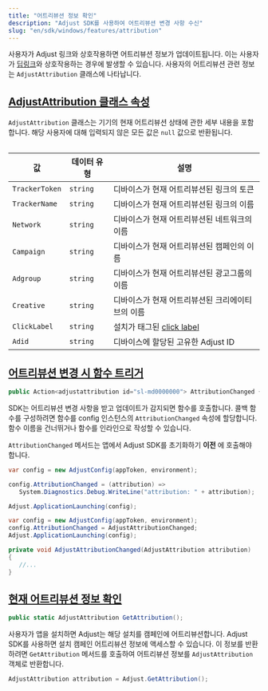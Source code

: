 ```yaml
---
title: "어트리뷰션 정보 확인"
description: "Adjust SDK를 사용하여 어트리뷰션 변경 사항 수신"
slug: "en/sdk/windows/features/attribution"
---
```

사용자가 Adjust 링크와 상호작용하면 어트리뷰션 정보가 업데이트됩니다. 이는 사용자가 [딥링크](https://help.adjust.com/en/article/deep-links)와 상호작용하는 경우에 발생할 수 있습니다. 사용자의 어트리뷰션 관련 정보는 `AdjustAttribution` 클래스에 나타납니다.

[AdjustAttribution 클래스 속성](adjustattribution-class-properties)
--------------------------------------------------------------

`AdjustAttribution` 클래스는 기기의 현재 어트리뷰션 상태에 관한 세부 내용을 포함합니다. 해당 사용자에 대해 입력되지 않은 모든 값은 `null` 값으로 반환됩니다.
<table> 

|       값        |  데이터 유형  |                                   설명                                   |
|----------------|----------|------------------------------------------------------------------------|
| `TrackerToken` | `string` | 디바이스가 현재 어트리뷰션된 링크의 토큰                                                 |
| `TrackerName`  | `string` | 디바이스가 현재 어트리뷰션된 링크의 이름                                                 |
| `Network`      | `string` | 디바이스가 현재 어트리뷰션된 네트워크의 이름                                               |
| `Campaign`     | `string` | 디바이스가 현재 어트리뷰션된 캠페인의 이름                                                |
| `Adgroup`      | `string` | 디바이스가 현재 어트리뷰션된 광고그룹의 이름                                               |
| `Creative`     | `string` | 디바이스가 현재 어트리뷰션된 크리에이티브의 이름                                             |
| `ClickLabel`   | `string` | 설치가 태그된 [click label](https://help.adjust.com/en/article/user-rewards) |
| `Adid`         | `string` | 디바이스에 할당된 고유한 Adjust ID                                                |

</Table> 

[어트리뷰션 변경 시 함수 트리거](trigger-a-function-when-attribution-changes)
----------------------------------------------------------------

<codeblock title="속성 선언"> 

```cs
public Action<adjustattribution id="sl-md0000000"> AttributionChanged { get; set; }
```

</CodeBlock> 

SDK는 어트리뷰션 변경 사항을 받고 업데이트가 감지되면 함수를 호출합니다. 콜백 함수를 구성하려면 함수를 config 인스턴스의 `AttributionChanged` 속성에 할당합니다. 함수 이름을 건너뛰거나 함수를 인라인으로 작성할 수 있습니다.
<callout type="important"> 

`AttributionChanged` 메서드는 앱에서 Adjust SDK를 초기화하기 **이전** 에 호출해야 합니다.
</Callout> <tabs> <tab title="인라인 함수"> 

```cs
var config = new AdjustConfig(appToken, environment);

config.AttributionChanged = (attribution) =>
   System.Diagnostics.Debug.WriteLine("attribution: " + attribution);

Adjust.ApplicationLaunching(config);
```

</Tab> <tab title="함수 이름"> 

```cs
var config = new AdjustConfig(appToken, environment);
config.AttributionChanged = AdjustAttributionChanged;
Adjust.ApplicationLaunching(config);

private void AdjustAttributionChanged(AdjustAttribution attribution)
{
   //...
}
```

</Tab> </Tabs> 

[현재 어트리뷰션 정보 확인](get-current-attribution-information)
-----------------------------------------------------

<codeblock title="메서드 서명"> 

```cs
public static AdjustAttribution GetAttribution();
```

</CodeBlock> <minorversion added="v4.12.0"> 

사용자가 앱을 설치하면 Adjust는 해당 설치를 캠페인에 어트리뷰션합니다. Adjust SDK를 사용하면 설치 캠페인 어트리뷰션 정보에 액세스할 수 있습니다. 이 정보를 반환하려면 `GetAttribution` 메서드를 호출하여 어트리뷰션 정보를 `AdjustAttribution` 객체로 반환합니다.
</MinorVersion> 

```cs
AdjustAttribution attribution = Adjust.GetAttribution();
```

